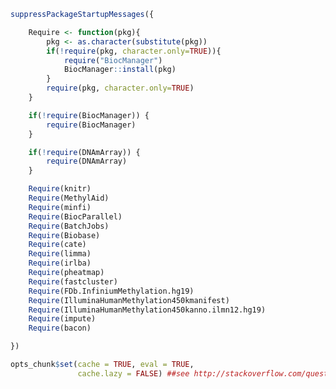 
```r

suppressPackageStartupMessages({

    Require <- function(pkg){
        pkg <- as.character(substitute(pkg))
        if(!require(pkg, character.only=TRUE)){
            require("BiocManager")
            BiocManager::install(pkg)
        }
        require(pkg, character.only=TRUE)
    }

    if(!require(BiocManager)) {
        require(BiocManager)
    }

    if(!require(DNAmArray)) {
        require(DNAmArray)
    }

    Require(knitr)
    Require(MethylAid)
    Require(minfi)
    Require(BiocParallel)
    Require(BatchJobs)
    Require(Biobase) 
    Require(cate)
    Require(limma)
    Require(irlba)
    Require(pheatmap)
    Require(fastcluster)
    Require(FDb.InfiniumMethylation.hg19)
    Require(IlluminaHumanMethylation450kmanifest)
    Require(IlluminaHumanMethylation450kanno.ilmn12.hg19)
    Require(impute)
    Require(bacon)

})

opts_chunk$set(cache = TRUE, eval = TRUE,
               cache.lazy = FALSE) ##see http://stackoverflow.com/questions/39417003/long-vectors-not-supported-yet-error-in-rmd-but-not-in-r-script

```
